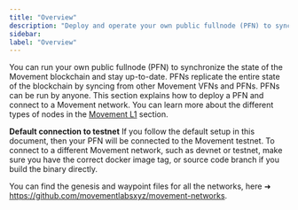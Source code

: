 ```yaml
---
title: "Overview"
description: "Deploy and operate your own public fullnode (PFN) to synchronize with the Movement blockchain and stay up-to-date with the latest state."
sidebar:
label: "Overview"
---
```


You can run your own public fullnode (PFN) to synchronize the state of the Movement blockchain and stay
up-to-date. PFNs replicate the entire state of the blockchain by syncing from other Movement VFNs and PFNs. PFNs
can be run by anyone. This section explains how to deploy a PFN and connect to a Movement network. You can learn
more about the different types of nodes in the [Movement L1](/general/l1/nodes) section.

**Default connection to testnet**
If you follow the default setup in this document, then your PFN will be connected to the Movement testnet. To connect
to a different Movement network, such as devnet or testnet, make sure you have the correct docker image tag, or source
code branch if you build the binary directly.

You can find the genesis and waypoint files for all the networks, here ➜ https://github.com/movementlabsxyz/movement-networks.

